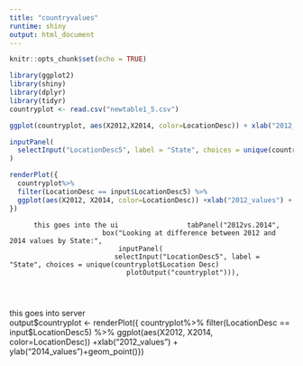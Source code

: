 ```yaml
---
title: "countryvalues"
runtime: shiny
output: html_document
---
```


```r
knitr::opts_chunk$set(echo = TRUE)
```
```r
library(ggplot2)
library(shiny)
library(dplyr)
library(tidyr)
countryplot <- read.csv("newtable1_5.csv")
```

```r
ggplot(countryplot, aes(X2012,X2014, color=LocationDesc)) + xlab("2012_values") + ylab("2014_values") + geom_point()
```
```r
inputPanel(
  selectInput("LocationDesc5", label = "State", choices = unique(countryplot$LocationDesc))
)
```
```r
renderPlot({
  countryplot%>% 
  filter(LocationDesc == input$LocationDesc5) %>% 
  ggplot(aes(X2012, X2014, color=LocationDesc)) +xlab("2012_values") + ylab("2014_values")+geom_point()
})
```
          this goes into the ui                 tabPanel("2012vs.2014",
                           box("Looking at difference between 2012 and 2014 values by State:",
                               inputPanel(
                              selectInput("LocationDesc5", label = "State", choices = unique(countryplot$Location Desc)
                                 plotOutput("countryplot"))),
                                 
                                 
                                 
 this goes into server                                
output$countryplot <- renderPlot({
    countryplot%>% 
      filter(LocationDesc == input$LocationDesc5) %>% 
      ggplot(aes(X2012, X2014, color=LocationDesc)) +xlab("2012_values") + ylab("2014_values")+geom_point()})